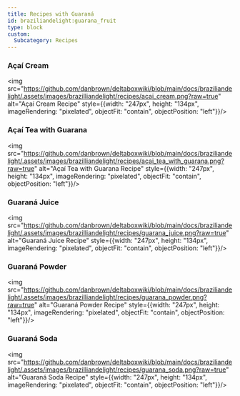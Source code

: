```yaml
---
title: Recipes with Guaraná
id: braziliandelight:guarana_fruit
type: block
custom:
  Subcategory: Recipes
---
```


### Açaí Cream
<img src="https://github.com/danbrown/deltaboxwiki/blob/main/docs/braziliandelight/.assets/images/brazilliandelight/recipes/acai_cream.png?raw=true" alt="Açaí Cream Recipe" style={{width: "247px", height: "134px", imageRendering: "pixelated", objectFit: "contain", objectPosition: "left"}}/>

### Açaí Tea with Guarana
<img src="https://github.com/danbrown/deltaboxwiki/blob/main/docs/braziliandelight/.assets/images/brazilliandelight/recipes/acai_tea_with_guarana.png?raw=true" alt="Açaí Tea with Guarana Recipe" style={{width: "247px", height: "134px", imageRendering: "pixelated", objectFit: "contain", objectPosition: "left"}}/>

### Guaraná Juice
<img src="https://github.com/danbrown/deltaboxwiki/blob/main/docs/braziliandelight/.assets/images/brazilliandelight/recipes/guarana_juice.png?raw=true" alt="Guaraná Juice Recipe" style={{width: "247px", height: "134px", imageRendering: "pixelated", objectFit: "contain", objectPosition: "left"}}/>

### Guaraná Powder
<img src="https://github.com/danbrown/deltaboxwiki/blob/main/docs/braziliandelight/.assets/images/brazilliandelight/recipes/guarana_powder.png?raw=true" alt="Guaraná Powder Recipe" style={{width: "247px", height: "134px", imageRendering: "pixelated", objectFit: "contain", objectPosition: "left"}}/>

### Guaraná Soda
<img src="https://github.com/danbrown/deltaboxwiki/blob/main/docs/braziliandelight/.assets/images/brazilliandelight/recipes/guarana_soda.png?raw=true" alt="Guaraná Soda Recipe" style={{width: "247px", height: "134px", imageRendering: "pixelated", objectFit: "contain", objectPosition: "left"}}/>
